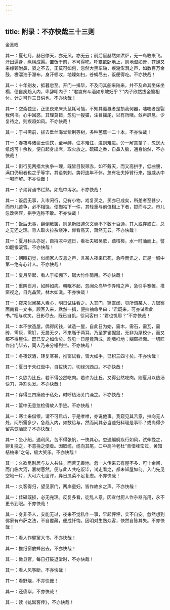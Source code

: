 ```yaml
---
---
---
```

title: 附录：不亦快哉三十三则
---




金圣叹





其一：夏七月，赫日停天，亦无风，亦无云；前后庭赫然如洪炉，无一鸟敢来飞。汗出遍身，纵横成渠。置饭于前，不可得吃。呼簟欲卧地上，则地湿如膏，苍蝇又来缘颈附鼻，驱之不去，正莫可如何，忽然大黑车轴，疾澍澎湃之声，如数百万金鼓，檐溜浩于瀑布，身汗顿收，地燥如扫，苍蝇尽去，饭便得吃。不亦快哉！





其一：十年别友，抵暮忽至。开门一揖毕，不及问其船来陆来，并不及命其坐床坐榻，便自疾趋入内，卑辞叩内子：“君岂有斗酒如东坡妇乎？”内子欣然拔金簪相付。计之可作三日供也，不亦快哉！





其一：空斋独坐，正思夜来床头鼠耗可恼，不知其戛戛者是损我何器，嗤嗤者是裂我何书。心中回惑，其理莫错，忽见一狻猫，注目摇尾，以有所睹。敛声屏息，少复待之，则疾趋如风。不亦快哉！





其一：于书斋前，拔去垂丝海堂紫荆等树，多种芭蕉一二十本。不亦快哉！





其一：春夜与诸豪士快饮，至半醉，住本难住，进则难进。旁一解意童子，忽送大纸炮可十余枚，便自起身出席，取火放之。硫磺之香，自鼻入脑，通身怡然，不亦快哉！





其一：街行见两措大执争一理，既皆目裂颈赤，如不戴天，而又高拱手，低曲腰，满口仍用者也之乎等字。其语刺刺，势将连年不休。忽有壮夫掉臂行来，振威从中一喝而解。不亦快哉！





其一：子弟背诵书烂熟，如瓶中泻水。不亦快哉！





其一：饭后无事，入市闲行，见有小物，戏复买之，买亦已成矣，所差者至甚少，而市儿苦争，必不相饶。便掏袖下一件，其轻重与前值相上下者，掷而与之。市儿忽改笑容，拱手连称不敢。不亦快哉！





其一：饭后无事，翻倒敝箧，则见新旧逋欠文契不下数十百通，其人或存或亡，总之无还之理。背人取火拉杂烧净，仰看高天，萧然无云。不亦快哉！





其一：夏月科头亦足，自持凉伞遮日，看壮夫唱吴歌，踏桔槔，水一时涌而上，譬如翻银滚雪。不亦快哉！





其一：朝眠初觉，似闻家人叹息之声，言某人夜来已死，急呼而讯之，正是一城中第一绝有心计人。不亦快哉！





其一：夏月早起，看人于松棚下，锯大竹作筒用。不亦快哉！





其一：重阴匝月，如醉如病。朝眠不起，忽闻众鸟毕作弄晴之声，急引手搴帷，推窗视之，日光晶荧，林木如洗。不亦快哉！





其一：夜来似闻某人素心，明日试往看之。入其门，窥直闺，见所谓某人，方锯案面南看一文书，顾客入来，默然一揖，便拉袖命坐曰：“君既来，可亦试看此书。”相与欢笑。日影尽去，既已自饥，徐问客曰：“君也饥耶？”不亦快哉！





其一：本不欲造屋。偶得闲钱，试造一屋，自此日为始，需木，需石，需瓦，需砖，需灰，需钉，无晨无夕，不来聒于两耳。乃至罗雀掘鼠，无非为屋校计，而又都不得屋住。既已安之如命矣。忽见一日屋竟落成，刷墙扫地；糊窗挂面。一切匠作出门毕去，同人乃来分榻列坐。不亦快哉！





其一：冬夜饮酒，转复寒甚，推窗试看，雪大如手，已积三四寸矣。不亦快哉！





其一：夏日于朱红盘中，自拔快刀，切绿沉西瓜。不亦快哉！





其一：久欲为比丘，若不得公然吃肉。若许为比丘，又得公然吃肉。则夏月以热汤快刀，净割头发。不亦快哉！





其一：存得三四癞疮于私处，时呼热汤关门澡之。不亦快哉！





其一：箧中无意忽检得故人手迹。不亦快哉！





其一：寒士来借银，谓不可启齿，于是唯唯，亦说他事。我窥见其苦意，拉向无人处，问所需多少，急趋入内，如数给与，然而问其必当速归料理是事耶？或尚得少留共饮酒耶？不亦快哉！





其一：坐小船，遇利风，苦不得张帆，一快其心。忽遇艑舸疾行如风，试伸挽之，聊复挽之，不意挽之便着。因取缆，缆向其尾，口中高吟老杜“青惜峰峦过，黄知桔柚来”之句，极大笑乐。不亦快哉！





其一：久欲觅别居与友人共住，而苦无善地。忽一人传来云有屋不多，可十余间，而门临大河，嘉树葱然。便与此人共吃饭毕，试走看之，都未知屋如何。入门先见空地一片，大可六七亩许，异日瓜菜不足复虑。不亦快哉！





其一：久客得归，望见家门，两岸童妇，皆作故乡之声。不亦快哉！





其一：佳磁既损，必无完理。反复多看，徒乱人意。因宣付厨人作杂器充用，永不更令到眼。不亦快哉！





其一：身非圣人，安能无过，夜来不觉私作一事，早起怦怦，实不自安。忽然想到佛家有布萨之法，不自覆藏，便成忏悔。因明对生熟众客，快然自陈其失。不亦快哉！





其一：看人作擘窠大书，不亦快哉！





其一：推纸窗放蜂出去，不亦快哉！





其一：做县官，每日打鼓退堂时，不亦快哉！





其一：看人风筝断，不亦快哉！





其一：看野烧，不亦快哉！





其一：还债毕，不亦快哉！





其一：读《虬髯客传》，不亦快哉！